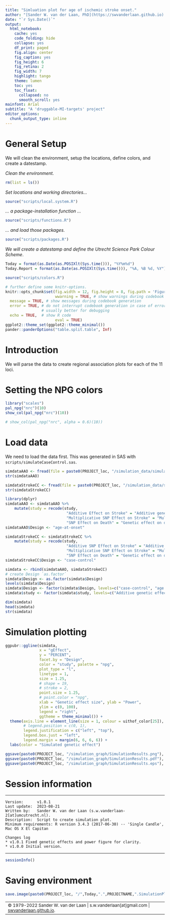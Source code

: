```yaml
---
title: "Simluation plot for age of ischemic stroke onset."
author: "[Sander W. van der Laan, PhD](https://swvanderlaan.github.io) | @swvanderlaan | s.w.vanderlaan@gmail.com"
date: "`r Sys.Date()`"
output:
  html_notebook:
    cache: yes
    code_folding: hide
    collapse: yes
    df_print: paged
    fig.align: center
    fig_caption: yes
    fig_height: 6
    fig_retina: 2
    fig_width: 7
    highlight: tango
    theme: lumen
    toc: yes
    toc_float:
      collapsed: no
      smooth_scroll: yes
mainfont: Arial
subtitle: "A 'druggable-MI-targets' project"
editor_options:
  chunk_output_type: inline
---
```


# General Setup
We will clean the environment, setup the locations, define colors, and create a datestamp.

_Clean the environment._
```r
rm(list = ls())
```

_Set locations and working directories..._
```r
source("scripts/local.system.R")

```

_... a package-installation function ..._
```r
source("scripts/functions.R")

```


_... and load those packages._
```r
source("scripts/packages.R")


```

_We will create a datestamp and define the Utrecht Science Park Colour Scheme_.
```r

Today = format(as.Date(as.POSIXlt(Sys.time())), "%Y%m%d")
Today.Report = format(as.Date(as.POSIXlt(Sys.time())), "%A, %B %d, %Y")

source("scripts/colors.R")

```

```r
# further define some knitr-options.
knitr::opts_chunk$set(fig.width = 12, fig.height = 8, fig.path = 'Figures/', 
                      wwarning = TRUE, # show warnings during codebook generation
  message = TRUE, # show messages during codebook generation
  error = TRUE, # do not interrupt codebook generation in case of errors,
                # usually better for debugging
  echo = TRUE,  # show R code
                      eval = TRUE)
ggplot2::theme_set(ggplot2::theme_minimal())
pander::panderOptions("table.split.table", Inf)
```

# Introduction

We will parse the data to create regional association plots for each of the 11 loci. 

# Setting the NPG colors

```r
library("scales")
pal_npg("nrc")(10)
show_col(pal_npg("nrc")(10))

# show_col(pal_npg("nrc", alpha = 0.6)(10))

```


# Load data

We need to load the data first. This was generated in SAS with `scripts/simulateCaseControl.sas`.

```r

simdataAAO <- fread(file = paste0(PROJECT_loc, "/simulation_data/simulation_data_AAO.csv"))
str(simdataAAO)
```

```r
simdataStrokeCC <- fread(file = paste0(PROJECT_loc, "/simulation_data/simulation_data_StrokeCC.csv"))
str(simdataStrokeCC)

```

```r
library(dplyr)
simdataAAO <- simdataAAO %>%
    mutate(study = recode(study, 
                           "Additive Effect on Stroke" = "Additive genetic effect", 
                           "Multiplicative SNP Effect on Stroke" = "Multiplicative genetic effect", 
                           "SNP Effect on Death" = "Genetic effect on death"))
simdataAAO$Design <- "age-at-onset"

simdataStrokeCC <- simdataStrokeCC %>%
    mutate(study = recode(study, 
                           "Additive SNP Effect on Stroke" = "Additive genetic effect", 
                           "Multiplicative SNP Effect on Stroke" = "Multiplicative genetic effect", 
                           "SNP Effect on Death" = "Genetic effect on death"))
simdataStrokeCC$Design <- "case-control"

```

```r
simdata <- rbind(simdataAAO, simdataStrokeCC)
# create Design `as.factor`
simdata$Design <- as.factor(simdata$Design)
levels(simdata$Design)
simdata$Design <- factor(simdata$Design, levels=c("case-control", "age at onset"))
simdata$study <- factor(simdata$study, levels=c("Additive genetic effect", "Multiplicative genetic effect", "Genetic effect on death"))

dim(simdata)
head(simdata)
str(simdata)
```


# Simulation plotting

```r

ggpubr::ggline(simdata,
               x = "gEffect",
               y = "PERCENT",
               facet.by = "Design",
               color = "study", palette = "npg",
               plot_type = "l", 
               linetype = 1,
               size = 1.25,
               # shape = 19, 
               # stroke = 2,
               point.size = 1.25,
               # point.color = "npg",
               xlab = "Genetic effect size", ylab = "Power",
               ylim = c(0, 100),
               legend = "right",
               ggtheme = theme_minimal()) +
  theme(axis.line = element_line(size = 1, colour = uithof_color[25]),
        # legend.position = c(0, 1),
        legend.justification = c("left", "top"),
        legend.box.just = "left",
        legend.margin = margin(6, 6, 6, 6)) +
  labs(color = "Simulated genetic effect")

ggsave(paste0(PROJECT_loc, "/simulation_graph/SimulationResults.png"), plot = last_plot())
ggsave(paste0(PROJECT_loc, "/simulation_graph/SimulationResults.pdf"), plot = last_plot())
ggsave(paste0(PROJECT_loc, "/simulation_graph/SimulationResults.eps"), plot = last_plot())

```

# Session information

------

    Version:      v1.0.1
    Last update:  2023-08-21
    Written by:   Sander W. van der Laan (s.w.vanderlaan-2[at]umcutrecht.nl).
    Description:  Script to create simulation plot.
    Minimum requirements: R version 3.4.3 (2017-06-30) -- 'Single Candle', Mac OS X El Capitan
    
    Changes log
    * v1.0.1 Fixed genetic effects and power figure for clarity.
    * v1.0.0 Initial version. 

------

```r
sessionInfo()
```


# Saving environment
```r

save.image(paste0(PROJECT_loc, "/",Today,".",PROJECTNAME,".SimulationPlot.RData"))
```


------
<sup>&copy; 1979-2022 Sander W. van der Laan | s.w.vanderlaan[at]gmail.com | [swvanderlaan.github.io](https://swvanderlaan.github.io).</sup>
------


